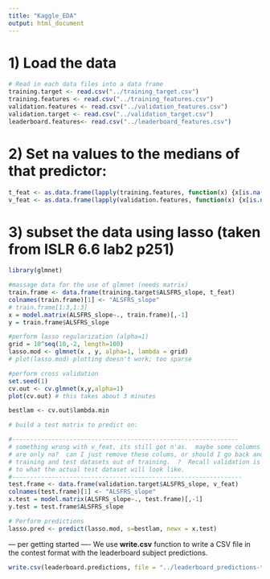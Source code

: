 ```yaml
---
title: "Kaggle_EDA"
output: html_document
---
```




# 1) Load the data


```r


# Read in each data files into a data frame
training.target <- read.csv("../training_target.csv")
training.features <- read.csv("../training_features.csv")
validation.features <- read.csv("../validation_features.csv")
validation.target <- read.csv("../validation_target.csv")
leaderboard.features<- read.csv("../leaderboard_features.csv")
```



# 2) Set na values to the medians of that predictor:
```r
t_feat <- as.data.frame(lapply(training.features, function(x) {x[is.na(x)] <- median(x, na.rm=TRUE); x}))
v_feat <- as.data.frame(lapply(validation.features, function(x) {x[is.na(x)] <- median(x, na.rm=TRUE); x}))
```


# 3) subset the data using lasso (taken from ISLR 6.6 lab2 p251)

```r
library(glmnet)
```

```r

#massage data for the use of glmnet (needs matrix)
train.frame <- data.frame(training.target$ALSFRS_slope, t_feat)
colnames(train.frame)[1] <- "ALSFRS_slope"
# train.frame[1:3,1:3]
x = model.matrix(ALSFRS_slope~., train.frame)[,-1]
y = train.frame$ALSFRS_slope

#perform lasso regularization (alpha=1)
grid = 10^seq(10,-2, length=100)
lasso.mod <- glmnet(x , y, alpha=1, lambda = grid)
# plot(lasso.mod) plotting doesn't work; too sparse
```

```r
#perform cross validation
set.seed(1)
cv.out <- cv.glmnet(x,y,alpha=1)
plot(cv.out) # this takes about 3 minutes
```

```r
bestlam <- cv.out$lambda.min

# build a test matrix to predict on:

#---------------------------------------------------------------
# something wrong with v_feat, its still got n'as.  maybe some columns
# are only na?  can I just remove these colums, or should I go back and make
# training and test datasets out of training.  ?  Recall validation is closer 
# to what the actual test dataset will look like.
#----------------------------------------------------------------
test.frame <- data.frame(validation.target$ALSFRS_slope, v_feat)
colnames(test.frame)[1] <- "ALSFRS_slope"
x.test = model.matrix(ALSFRS_slope~., test.frame)[,-1]
y.test = test.frame$ALSFRS_slope

# Perform predictions
lasso.pred <- predict(lasso.mod, s=bestlam, newx = x.test)

```


--- per getting started ----
We use **write.csv** function to write a CSV file in the contest format with the leaderboard subject predictions. 

```r
write.csv(leaderboard.predictions, file = "../leaderboard_predictions-training_mean.csv",row.names=FALSE)
```
